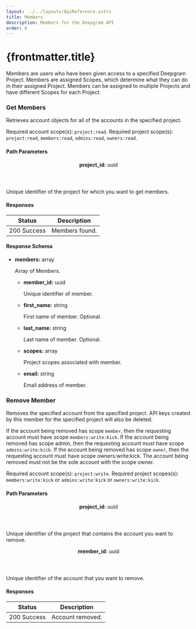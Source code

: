 ```yaml
---
layout: ../../layouts/ApiReference.astro
title: Members
description: Members for the Deepgram API
order: 6
---
```

# {frontmatter.title}
Members are users who have been given access to a specified Deepgram Project. Members are assigned Scopes, which determine what they can do in their assigned Project. Members can be assigned to multiple Projects and have different Scopes for each Project.

<div>
<div slot="left">

### Get Members

Retrieves account objects for all of the accounts in the specified project.

Required account scope(s): `project:read`. Required project scope(s): `project:read`, `members:read`, `admins:read`, `owners:read`.

#### Path Parameters

<div class="feature">
  <header class="notranslate">
    <strong>project_id:</strong> uuid
  </header>
  <main>
          <p>Unique identifier of the project for which you want to get members.</p>
  </main>
</div>

#### Responses

<table>
  <thead>
    <tr>
      <th>Status</th>
      <th>Description</th>
    </tr>
  </thead>
  <tbody>
    <tr>
      <td>200 Success</td>
      <td>Members found.</td>
    </tr>
  </tbody>
</table>

#### Response Schema

<ul class="response">
  <li>
    <p class="notranslate"><strong>members:</strong> array</p>
          <p>Array of Members.</p>
    <ul class="response">
      <li>
        <p class="notranslate"><strong>member_id:</strong> uuid</p>
          <p>Unique identifier of member.</p>
      </li>
      <li>
        <p class="notranslate"><strong>first_name:</strong> string</p>
          <p>First name of member. Optional.</p>
      </li>
      <li>
        <p class="notranslate"><strong>last_name:</strong> string</p>
          <p>Last name of member. Optional.</p>
      </li>
      <li>
        <p class="notranslate"><strong>scopes:</strong> array</p>
          <p>Project scopes associated with member.</p>
      </li>
      <li>
        <p class="notranslate"><strong>email:</strong> string</p>
          <p>Email address of member.</p>
      </li>
    </ul>
  </li>
</ul>

</div>
</div>

<div>
<div slot="left">

### Remove Member

Removes the specified account from the specified project. API keys created by this member for the specified project will also be deleted.

If the account being removed has scope `member`, then the requesting account must have scope `members:write:kick`. If the account being removed has scope admin, then the requesting account must have scope `admins:write:kick`. If the account being removed has scope `owner`, then the requesting account must have scope owners:write:kick. The account being removed must not be the sole account with the scope owner.

Required account scope(s): `project:write`. Required project scopes(s): `members:write:kick` or `admins:write:kick` or `owners:write:kick`.

#### Path Parameters

<div class="feature">
  <header class="notranslate">
    <strong>project_id:</strong> uuid
  </header>
  <main>
          <p>Unique identifier of the project that contains the account you want to remove.</p>
  </main>
</div>
<div class="feature">
  <header class="notranslate">
    <strong>member_id:</strong> uuid
  </header>
  <main>
          <p>Unique identifier of the account that you want to remove.</p>
  </main>
</div>

#### Responses

<table>
  <thead>
    <tr>
      <th>Status</th>
      <th>Description</th>
    </tr>
  </thead>
  <tbody>
    <tr>
      <td>200 Success</td>
      <td>Account removed.</td>
    </tr>
  </tbody>
</table>

</div>
</div>
